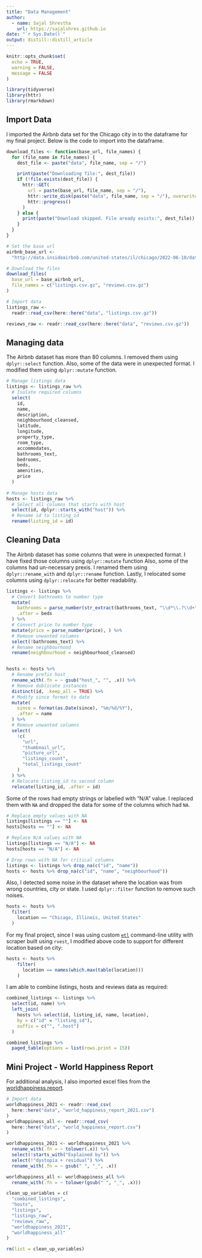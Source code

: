 ```yaml
---
title: "Data Management"
author:
  - name: Sajal Shrestha 
    url: https://sajalshres.github.io
date: "`r Sys.Date()`"
output: distill::distill_article
---
```


```r
knitr::opts_chunk$set(
  echo = TRUE,
  warning = FALSE,
  message = FALSE
)
```

```r
library(tidyverse)
library(httr)
library(rmarkdown)
```

## Import Data

I imported the Airbnb data set for the Chicago city in to the dataframe for my final project. Below is the code to import into the dataframe.

```r
download_files <- function(base_url, file_names) {
  for (file_name in file_names) {
    dest_file <- paste("data", file_name, sep = "/")

    print(paste("Downloading file:", dest_file))
    if (!file.exists(dest_file)) {
      httr::GET(
        url = paste(base_url, file_name, sep = "/"),
        httr::write_disk(paste("data", file_name, sep = "/"), overwrite = TRUE),
        httr::progress()
      )
    } else {
      print(paste("Download skipped. File aready exists:", dest_file))
    }
  }
}

# Set the base url
airbnb_base_url <-
  "http://data.insideairbnb.com/united-states/il/chicago/2022-06-10/data"

# Download the files
download_files(
  base_url = base_airbnb_url,
  file_names = c("listings.csv.gz", "reviews.csv.gz")
)

# Import data
listings_raw <-
  readr::read_csv(here::here("data", "listings.csv.gz"))

reviews_raw <- readr::read_csv(here::here("data", "reviews.csv.gz"))
```

## Managing data

The Airbnb dataset has more than 80 columns. I removed them using `dplyr::select` function. Also, some of the data were in unexpected format. I modified them using `dplyr::mutate` function.

```r
# Manage listings data
listings <- listings_raw %>%
  # Isolate required columns
  select(
    id,
    name,
    description,
    neighbourhood_cleansed,
    latitude,
    longitude,
    property_type,
    room_type,
    accommodates,
    bathrooms_text,
    bedrooms,
    beds,
    amenities,
    price
  )
  
# Manage hosts data
hosts <- listings_raw %>%
  # Select all columns that starts with host
  select(id, dplyr::starts_with("host")) %>%
  # Rename id to listing_id
  rename(listing_id = id)
```


## Cleaning Data

The Airbnb dataset has some columns that were in unexpected format. I have fixed those columns using `dplyr::mutate` function Also, some of the columns had un-necessary prexis. I renamed them using `dplyr::rename_with` and `dplyr::rename` function. Lastly, I relocated some columns using `dplyr::relocate` for better readability.

```r
listings <- listings %>%
  # Convert bathrooms to number type
  mutate(
    bathrooms = parse_number(str_extract(bathrooms_text, "\\d*\\.?\\d+")),
    .after = beds
  ) %>%
  # Convert price to number type
  mutate(price = parse_number(price), ) %>%
  # Remove unwanted columns
  select(!bathrooms_text) %>%
  # Rename neighbourhood
  rename(neighbourhood = neighbourhood_cleansed)


hosts <- hosts %>%
  # Rename prefix host_
  rename_with(.fn = ~ gsub("host_", "", .x)) %>%
  # Remove dublicate instances
  distinct(id, .keep_all = TRUE) %>%
  # Modify since format to date
  mutate(
    since = format(as.Date(since), "%m/%d/%Y"),
    .after = name
  ) %>%
  # Remove unwanted columns
  select(
    !c(
      "url",
      "thumbnail_url",
      "picture_url",
      "listings_count",
      "total_listings_count"
    )
  ) %>%
  # Relocate listing_id to second column
  relocate(listing_id, .after = id)
```


Some of the rows had empty strings or labelled with "N/A" value. I replaced them with `NA` and dropped the data for some of the columns which had `NA`.

```r
# Replace empty values with NA
listings[listings == ""] <- NA
hosts[hosts == ""] <- NA

# Replace N/A values with NA
listings[listings == "N/A"] <- NA
hosts[hosts == "N/A"] <- NA

# Drop rows with NA for critical columns
listings <- listings %>% drop_na(c("id", "name"))
hosts <- hosts %>% drop_na(c("id", "name", "neighbourhood"))

```

Also, I detected some noise in the dataset where the location was from wrong countries, city or state. I used `dplyr::filter` function to remove such noises.

```r
hosts <- hosts %>%
  filter(
    location == "Chicago, Illinois, United States"
  )
```

For my final project, since I was using custom [`etl`](https://github.com/sajalshres/sta-518-project/blob/main/etl/main.R) command-line utility with scraper built using `rvest`, I modified above code to support for different location based on city:

```r
hosts <- hosts %>%
    filter(
      location == names(which.max(table(location)))
    )
```

I am able to combine listings, hosts and reviews data as required:

```r
combined_listings <- listings %>%
  select(id, name) %>%
  left_join(
    hosts %>% select(id, listing_id, name, location), 
    by = c("id" = "listing_id"), 
    suffix = c("", ".host")
  )

combined_listings %>% 
  paged_table(options = list(rows.print = 15))
```
## Mini Project - World Happiness Report

For additional analysis, I also imported excel files from the [worldhappiness.report](https://worldhappiness.report/).

```r
# Import data
worldhappiness_2021 <- readr::read_csv(
  here::here("data", "world_happiness_report_2021.csv")
)
worldhappiness_all <- readr::read_csv(
  here::here("data", "world_happiness_report.csv")
)

worldhappiness_2021 <- worldhappiness_2021 %>%
  rename_with(.fn = ~ tolower(.x)) %>%
  select(!starts_with("Explained by")) %>%
  select(!"dystopia + residual") %>%
  rename_with(.fn = ~ gsub(" ", "_", .x))

worldhappiness_all <- worldhappiness_all %>%
  rename_with(.fn = ~ tolower(gsub(" ", "_", .x)))
```


```r
clean_up_variables = c(
  "combined_listings",
  "hosts",
  "listings",
  "listings_raw",
  "reviews_raw",
  "worldhappiness_2021",
  "worldhappiness_all"
)

rm(list = clean_up_variables)
```

